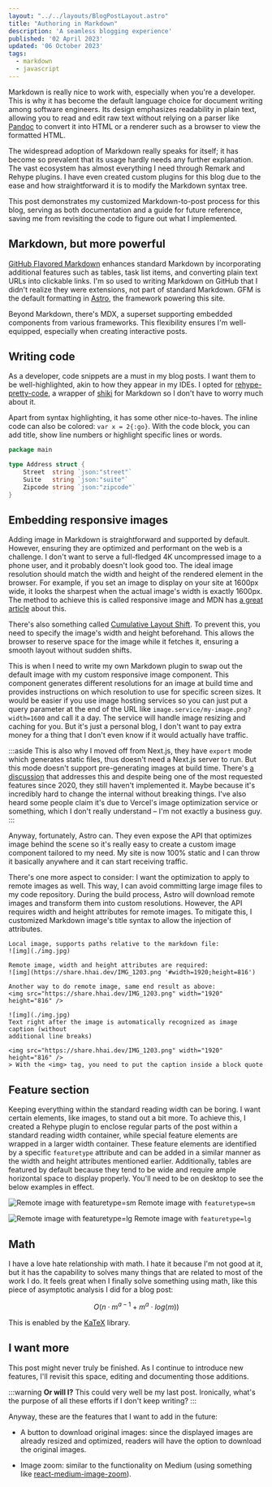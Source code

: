 ```yaml
---
layout: "../../layouts/BlogPostLayout.astro"
title: "Authoring in Markdown"
description: 'A seamless blogging experience'
published: '02 April 2023'
updated: '06 October 2023'
tags:
  - markdown
  - javascript
---
```


Markdown is really nice to work with, especially when you're a developer.  This
is why it has become the default language choice for document writing among
software engineers. Its design emphasizes readability in plain text, allowing
you to read and edit raw text without relying on a parser like
[Pandoc](https://pandoc.org/) to convert it into HTML or a renderer such as a
browser to view the formatted HTML.

The widespread adoption of Markdown really speaks for itself; it has become so
prevalent that its usage hardly needs any further explanation. The vast
ecosystem has almost everything I need through Remark and Rehype plugins. I have
even created custom plugins for this blog due to the ease and how
straightforward it is to modify the Markdown syntax tree.

This post demonstrates my customized Markdown-to-post process for this blog,
serving as both documentation and a guide for future reference, saving me from
revisiting the code to figure out what I implemented.

## Markdown, but more powerful

[GitHub Flavored Markdown](https://github.github.com/gfm) enhances standard
Markdown by incorporating additional features such as tables, task list items,
and converting plain text URLs into clickable links. I'm so used to writing
Markdown on GitHub that I didn't realize they were extensions, not part of
standard Markdown. GFM is the default formatting in
[Astro](https://astro.build/), the framework powering this site.

Beyond Markdown, there's MDX, a superset supporting embedded components from
various frameworks. This flexibility ensures I'm well-equipped, especially when
creating interactive posts.

## Writing code

As a developer, code snippets are a must in my blog posts. I want them to be
well-highlighted, akin to how they appear in my IDEs. I opted for
[rehype-pretty-code](https://rehype-pretty-code.netlify.app/), a wrapper of
[shiki](https://github.com/shikijs/shiki) for Markdown so I don't have to worry
much about it.

Apart from syntax highlighting, it has some other nice-to-haves. The inline code
can also be colored: `var x = 2{:go}`. With the code block, you can add title,
show line numbers or highlight specific lines or words.

```go showLineNumbers title="example.go" {5-6, 1} /Address/
package main

type Address struct {
	Street  string `json:"street"`
	Suite   string `json:"suite"`
	Zipcode string `json:"zipcode"`
}
```

## Embedding responsive images

Adding image in Markdown is straightforward and supported by default. However,
ensuring they are optimized and performant on the web is a challenge. I don't
want to serve a full-fledged 4K uncompressed image to a phone user, and it
probably doesn't look good too. The ideal image resolution should match the
width and height of the rendered element in the browser. For example, if you set
an image to display on your site at 1600px wide, it looks the sharpest when the
actual image's width is exactly 1600px. The method to achieve this is called
responsive image and MDN has [a great
article](https://developer.mozilla.org/en-US/docs/Learn/HTML/Multimedia_and_embedding/Responsive_images)
about this.

There's also something called [Cumulative Layout Shift](https://web.dev/cls/).
To prevent this, you need to specify the image's width and height beforehand.
This allows the browser to reserve space for the image while it fetches it,
ensuring a smooth layout without sudden shifts.

This is when I need to write my own Markdown plugin to swap out the default
image with my custom responsive image component. This component generates
different resolutions for an image at build time and provides instructions on
which resolution to use for specific screen sizes. It would be easier if you use
image hosting services so you can just put a query parameter at the end of the
URL like `image.service/my-image.png?width=1600` and call it a day.  The service
will handle image resizing and caching for you. But it's just a personal blog, I
don't want to pay extra money for a thing that I don't even know if it would
actually have traffic.

:::aside
This is also why I moved off from Next.js, they have `export` mode which
generates static files, thus doesn't need a Next.js server to run. But this mode
doesn't support pre-generating images at build time.  There's [a
discussion](https://github.com/vercel/next.js/discussions/19065) that addresses
this and despite being one of the most requested features since 2020, they still
haven't implemented it. Maybe because it's incredibly hard to change the
internal without breaking things. I've also heard some people claim it's due to
Vercel's image optimization service or something, which I don't really
understand – I'm not exactly a business guy.
:::

Anyway, fortunately, Astro can. They even expose the API that optimizes image
behind the scene so it's really easy to create a custom image component tailored
to my need. My site is now 100% static and I can throw it basically anywhere and
it can start receiving traffic.

There's one more aspect to consider: I want the optimization to apply to remote
images as well. This way, I can avoid committing large image files to my code
repository. During the build process, Astro will download remote images and
transform them into custom resolutions. However, the API requires width and
height attributes for remote images. To mitigate this, I customized Markdown
image's title syntax to allow the injection of attributes.

```mdx showLineNumbers
Local image, supports paths relative to the markdown file:
![img](./img.jpg)

Remote image, width and height attributes are required:
![img](https://share.hhai.dev/IMG_1203.png '#width=1920;height=816')

Another way to do remote image, same end result as above:
<img src="https://share.hhai.dev/IMG_1203.png" width="1920" height="816" />

![img](./img.jpg)
Text right after the image is automatically recognized as image caption (without
additional line breaks)

<img src="https://share.hhai.dev/IMG_1203.png" width="1920" height="816" />
> With the <img> tag, you need to put the caption inside a block quote
```

## Feature section

Keeping everything within the standard reading width can be boring. I want
certain elements, like images, to stand out a bit more. To achieve this, I
created a Rehype plugin to enclose regular parts of the post within a standard
reading width container, while special feature elements are wrapped in a larger
width container. These feature elements are identified by a specific
`featuretype` attribute and can be added in a similar manner as the width and
height attributes mentioned earlier. Additionally, tables are featured by
default because they tend to be wide and require ample horizontal space to
display properly. You'll need to be on desktop to see the below examples in
effect.

![Remote image with featuretype=sm](https://res.cloudinary.com/dmdgv6qrg/image/upload/v1697514558/hhai.dev%20blog/authoring%20in%20markdown/IMG_1203_asjkac.png
'#width=1920;height=816;featuretype=sm') Remote image with `featuretype=sm`

![Remote image with featuretype=lg](https://res.cloudinary.com/dmdgv6qrg/image/upload/v1697514531/hhai.dev%20blog/authoring%20in%20markdown/IMG_1219_uibxtp.png
'#width=2048;height=871;featuretype=lg') Remote image with `featuretype=lg`

## Math

I have a love hate relationship with math. I hate it because I'm not good at it,
but it has the capability to solves many things that are related to most of the
work I do. It feels great when I finally solve something using math, like this
piece of asymptotic analysis I did for a blog post:

$$
O(n \cdot m^{a-1} + m^{a} \cdot log(m))
$$

This is enabled by the [KaTeX](https://github.com/KaTeX/KaTeX) library.

## I want more

This post might never truly be finished. As I continue to introduce new
features, I'll revisit this space, editing and documenting those additions.

:::warning
**Or will I?** This could very well be my last post. Ironically, what's the
purpose of all these efforts if I don't keep writing?
:::

Anyway, these are the features that I want to add in the future:

- A button to download original images: since the displayed images are already
resized and optimized, readers will have the option to download the original
images.

- Image zoom: similar to the functionality on Medium (using something like
[react-medium-image-zoom](https://github.com/rpearce/react-medium-image-zoom)).

